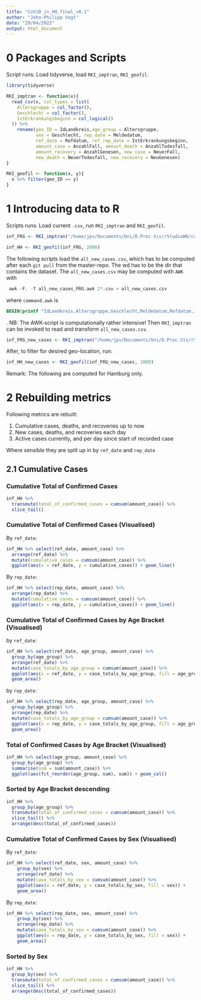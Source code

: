```yaml
---
title: "CoViD_in_HH_final_v0.1"
author: "John-Philipp Vogt"
date: "29/04/2022"
output: html_document
---
```


# 0 Packages and Scripts

Script runs: Load tidyverse, load `RKI_imptran`, `RKI_geofil`.

```r
library(tidyverse)

RKI_imptran <- function(x){
  read_csv(x, col_types = list(
    Altersgruppe = col_factor(),
    Geschlecht = col_factor(),
    IstErkrankungsbeginn = col_logical()
  )) %>%
    rename(geo_ID = IdLandkreis,age_group = Altersgruppe,
           sex = Geschlecht, rep_date = Meldedatum,
           ref_date = Refdatum, ref_rep_date = IstErkrankungsbeginn,
           amount_case = AnzahlFall, amount_death = AnzahlTodesfall,
           amount_recovery = AnzahlGenesen, new_case = NeuerFall,
           new_death = NeuerTodesfall, new_recovery = NeuGenesen)
}

RKI_geofil <- function(x, y){
  x %>% filter(geo_ID == y)
}
```

# 1 Introducing data to R

Scripts runs: Load current `.csv`, run `RKI_imptran` and `RKI_geofil`.

```r
inf_FRG <- RKI_imptran("/home/jpv/Documents/Uni/D.Proc.Vis/rStudioWD/covid_frg_project/SARS-CoV-2_Infektionen_in_Deutschland/Aktuell_Deutschland_SarsCov2_Infektionen.csv")

inf_HH <- RKI_geofil(inf_FRG, 2000)
```

The following scripts load the `all_new_cases.csv`, which has to be computed after each `git pull` from the master-repo. The wd has to be the dir that contains the dataset.
The `all_new_cases.csv` may be computed with `AWK` with

```AWK
 awk -F, -f all_new_cases_FRG.awk 2*.csv > all_new_cases.csv
```

where `command.awk` is

```AWK
BEGIN{printf "IdLandkreis,Altersgruppe,Geschlecht,Meldedatum,Refdatum,IstErkrankungsbeginn,NeuerFall,NeuerTodesfall,NeuGenesen,AnzahlFall,AnzahlTodesfall,AnzahlGenesen\n"} $7 == "-1" || $7 == "1" {print $0}
```

. NB: The AWK-script is computationally rather intensive!
Then `RKI_imptran` can be invoked to read and transform `all_new_cases.csv`.

```r
inf_FRG_new_cases <- RKI_imptran("/home/jpv/Documents/Uni/D.Proc.Vis/rStudioWD/covid_frg_project/SARS-CoV-2_Infektionen_in_Deutschland/Archiv/all_new_cases.csv")
```

After, to filter for desired geo-location, run:

```r
inf_HH_new_cases <- RKI_geofil(inf_FRG_new_cases, 2000)
```

Remark: The following are computed for Hamburg only.

# 2 Rebuilding metrics

Following metrics are rebuilt:

1) Cumulative cases, deaths, and recoveries up to now
2) New cases, deaths, and recoveries each day
3) Active cases currently, and per day since start of recorded case

Where sensible they are split up in by `ref_date` and `rep_date`

## 2.1 Cumulative Cases

### Cumulative Total of Confirmed Cases
```r
inf_HH %>%
  transmute(total_of_confirmed_cases = cumsum(amount_case)) %>%
  slice_tail()
```

### Cumulative Total of Confirmed Cases (Visualised)
By `ref_date`:
```r
inf_HH %>% select(ref_date, amount_case) %>%
  arrange(ref_date) %>%
  mutate(cumulative_cases = cumsum(amount_case)) %>%
  ggplot(aes(x = ref_date, y = cumulative_cases)) + geom_line()
```
By `rep_date`:
```r
inf_HH %>% select(rep_date, amount_case) %>%
  arrange(rep_date) %>% 
  mutate(cumulative_cases = cumsum(amount_case)) %>% 
  ggplot(aes(x = rep_date, y = cumulative_cases)) + geom_line()
```

### Cumulative Total of Confirmed Cases by Age Bracket (Visualised)
by `ref_date`:
```r
inf_HH %>% select(ref_date, age_group, amount_case) %>%
  group_by(age_group) %>%
  arrange(ref_date) %>%
  mutate(case_totals_by_age_group = cumsum(amount_case)) %>%
  ggplot(aes(x = ref_date, y = case_totals_by_age_group, fill = age_group)) +
  geom_area()
```
by `rep_date`:
```r
inf_HH %>% select(rep_date, age_group, amount_case) %>%
  group_by(age_group) %>%
  arrange(rep_date) %>%
  mutate(case_totals_by_age_group = cumsum(amount_case)) %>%
  ggplot(aes(x = rep_date, y = case_totals_by_age_group, fill = age_group)) +
  geom_area()
```
### Total of Confirmed Cases by Age Bracket (Visualised)
```r
inf_HH %>% select(age_group, amount_case) %>%
  group_by(age_group) %>%
  summarise(sum = sum(amount_case)) %>%
  ggplot(aes(fct_reorder(age_group, sum), sum)) + geom_col()
```

### Sorted by Age Bracket descending
```r
inf_HH %>%
  group_by(age_group) %>% 
  transmute(total_of_confirmed_cases = cumsum(amount_case)) %>%
  slice_tail() %>% 
  arrange(desc(total_of_confirmed_cases))
```
### Cumulative Total of Confirmed Cases by Sex (Visualised)
By `ref_date`:
```r
inf_HH %>% select(ref_date, sex, amount_case) %>%
    group_by(sex) %>%
    arrange(ref_date) %>%
    mutate(case_totals_by_sex = cumsum(amount_case)) %>%
    ggplot(aes(x = ref_date, y = case_totals_by_sex, fill = sex)) +
    geom_area()
```
By `rep_date`:
```r
inf_HH %>% select(rep_date, sex, amount_case) %>%
    group_by(sex) %>%
    arrange(rep_date) %>%
    mutate(case_totals_by_sex = cumsum(amount_case)) %>%
    ggplot(aes(x = rep_date, y = case_totals_by_sex, fill = sex)) +
    geom_area()
```

### Sorted by Sex
```r
inf_HH %>%
  group_by(sex) %>% 
  transmute(total_of_confirmed_cases = cumsum(amount_case)) %>%
  slice_tail() %>% 
  arrange(desc(total_of_confirmed_cases))
```